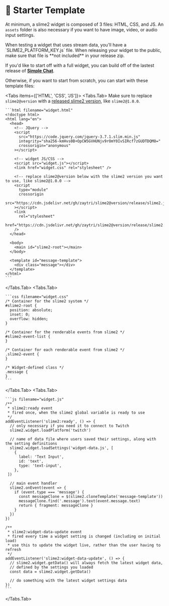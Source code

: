 
# 📄 Starter Template

At minimum, a slime2 widget is composed of 3 files: HTML, CSS, and JS. An `assets` folder is also necessary if you want to have image, video, or audio input settings.

<FileTree>
  <FileTree.Folder name='widget' defaultOpen>
    <FileTree.Folder name='assets' defaultOpen />
    <FileTree.File name='widget.css' />
    <FileTree.File name='widget.html' />
    <FileTree.File name='widget.js' />
  </FileTree.Folder>
</FileTree>

<Callout type='warning'>
  When testing a widget that uses stream data, you'll have a
  `SLIME2_PLATFORM_KEY.js` file. When releasing your widget to the public, make
  sure that file is **not included** in your release zip.
</Callout>

If you'd like to start off with a full widget, you can build off of the lastest release of [**Simple Chat**](https://github.com/zaytri/slime2/tree/main/widgets/release-simple-chat).

Otherwise, if you want to start from scratch, you can start with these template files:

<Tabs items={['HTML', 'CSS', 'JS']}>
  <Tabs.Tab>
    <Callout type='warning'>
      Make sure to replace `slime2@version` with a [released slime2
      version](https://github.com/zaytri/slime2/releases), like `slime2@1.0.0`.
    </Callout>

    ```html filename="widget.html"
    <!doctype html>
    <html lang="en">
      <head>
        <!-- JQuery -->
        <script
          src="https://code.jquery.com/jquery-3.7.1.slim.min.js"
          integrity="sha256-kmHvs0B+OpCW5GVHUNjv9rOmY0IvSIRcf7zGUDTDQM8="
          crossorigin="anonymous"
        ></script>

        <!-- widget JS/CSS -->
        <script src="widget.js"></script>
        <link href="widget.css" rel="stylesheet" />

        <!-- replace slime2@version below with the slime2 version you want to use, like slime2@1.0.0 -->
        <script
          type="module"
          crossorigin
          src="https://cdn.jsdelivr.net/gh/zaytri/slime2@version/release/slime2.js"
        ></script>
        <link
          rel="stylesheet"
          href="https://cdn.jsdelivr.net/gh/zaytri/slime2@version/release/slime2.css"
        />
      </head>

      <body>
        <main id="slime2-root"></main>
      </body>

      <template id="message-template">
        <div class="message"></div>
      </template>
    </html>
    ```

  </Tabs.Tab>
  <Tabs.Tab>

    ```css filename="widget.css"
    /* Container for the slime2 system */
    #slime2-root {
      position: absolute;
      inset: 0;
      overflow: hidden;
    }

    /* Container for the renderable events from slime2 */
    #slime2-event-list {
    }

    /* Container for each renderable event from slime2 */
    .slime2-event {
    }

    /* Widget-defined class */
    .message {
    }
    ```

  </Tabs.Tab>
  <Tabs.Tab>

    ```js filename="widget.js"
    /**
     * slime2:ready event
     * fired once, when the slime2 global variable is ready to use
     */
    addEventListener('slime2:ready', () => {
      // only necessary if you need it to connect to Twitch
      slime2.widget.loadPlatform('twitch')

      // name of data file where users saved their settings, along with the setting definitions
      slime2.widget.loadSettings('widget-data.js', [
        {
          label: 'Text Input',
          id: 'text',
          type: 'text-input',
        },
     ])

      // main event handler
      slime2.onEvent(event => {
        if (event.type === 'message') {
          const messageClone = $(slime2.cloneTemplate('message-template'))
          messageClone.find('.message').text(event.message.text)
          return { fragment: messageClone }
        }
      })
    })

    /**
     * slime2:widget-data-update event
     * fired every time a widget setting is changed (including on initial load)
     * use this to update the widget live, rather than the user having to refresh
     */
    addEventListener('slime2:widget-data-update', () => {
      // slime2.widget.getData() will always fetch the latest widget data,
      // defined by the settings you loaded
      const data = slime2.widget.getData()

      // do something with the latest widget settings data
    })
    ```

  </Tabs.Tab>
</Tabs>
